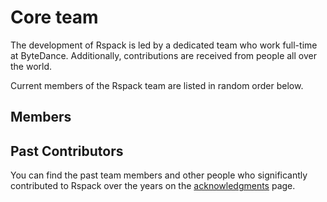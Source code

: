 
# Core team

The development of Rspack is led by a dedicated team who work full-time at ByteDance. Additionally, contributions are received from people all over the world.

Current members of the Rspack team are listed in random order below.

## Members

<RandomMemberList />

## Past Contributors

You can find the past team members and other people who significantly contributed to Rspack over the years on the [acknowledgments](/misc/acknowledgments) page.
